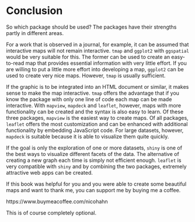 # Conclusion
So which package should be used? The packages have their strengths partly in different areas.

For a work that is observed in a journal, for example, it can be assumed that interactive maps will not remain interactive. `tmap` and `ggplot2` with `ggspatial` would be very suitable for this. The former can be used to create an easy-to-read map that provides essential information with very little effort. If you are willing to put a little more effort into developing a map, `ggplot2` can be used to create very nice maps. However, `tmap` is usually sufficient.

If the graphic is to be integrated into an HTML document or similar, it makes sense to make the map interactive. `tmap` offers the advantage that if you know the package with only one line of code each map can be made interactive. With `mapview`, `mapdeck` and `leaflet`, however, maps with more functionality can be created and the syntax is also easy to learn. Of these three packages, `mapview` is the easiest way to create maps. Of all packages, `leaflet` offers the most customization and can be enhanced with additional functionality by embedding JavaScript code. For large datasets, however, `mapdeck` is suitable because it is able to visualize them quite quickly.

If the goal is only the exploration of one or more datasets, `shiny` is one of the best ways to visualize different facets of the data. The alternative of creating a new graph each time is simply not efficient enough. `leaflet` is very compatible with `shiny` and by combining the two packages, extremely attractive web apps can be created.

If this book was helpful for you and you were able to create some beautiful maps and want to thank me, you can support me by buying me a coffee.

\centering
  

https://www.buymeacoffee.com/nicohahn
\flushleft
  

This is of course completely optional.